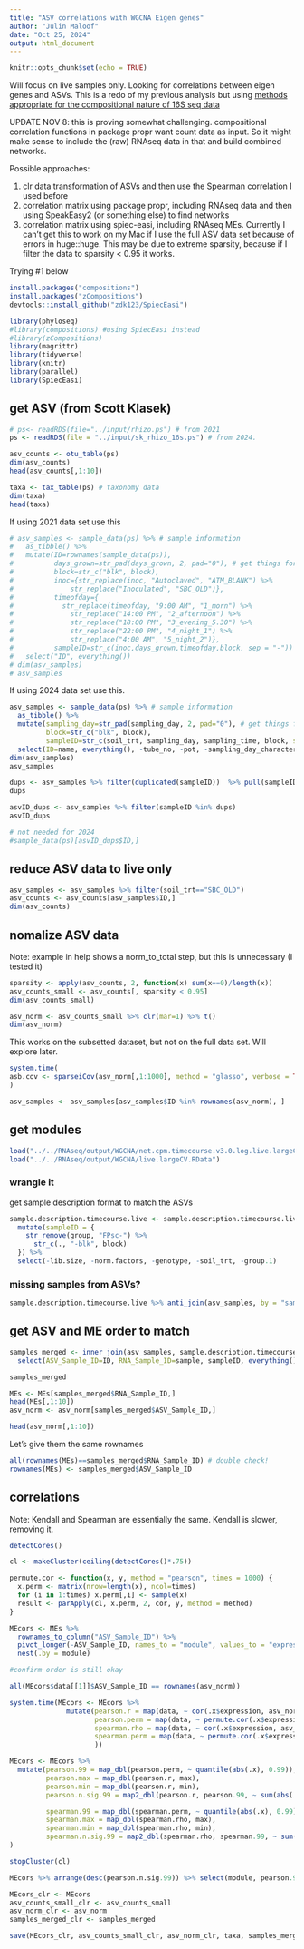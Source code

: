 ```yaml
---
title: "ASV correlations with WGCNA Eigen genes"
author: "Julin Maloof"
date: "Oct 25, 2024"
output: html_document
---
```


```r
knitr::opts_chunk$set(echo = TRUE)
```


Will focus on live samples only.  Looking for correlations between eigen genes and ASVs.  This is a redo of my previous analysis but using [methods appropriate for the compositional nature of 16S seq data](https://www.frontiersin.org/journals/microbiology/articles/10.3389/fmicb.2017.02224/full)

UPDATE NOV 8: this is proving somewhat challenging.  compositional correlation functions in package propr want count data as input.  So it might make sense to include the (raw) RNAseq data in that and build combined networks.  

Possible approaches:

1. clr data transformation of ASVs and then use the Spearman correlation I used before
2. correlation matrix using package propr, including RNAseq data and then using SpeakEasy2 (or something else) to find networks
3. correlation matrix using spiec-easi, including RNAseq MEs.  Currently I can't get this to work on my Mac if I use the full ASV data set because of errors in huge::huge.  This may be due to extreme sparsity, because if I filter the data to sparsity < 0.95 it works.

Trying #1 below

```r
install.packages("compositions")
install.packages("zCompositions")
devtools::install_github("zdk123/SpiecEasi")
```

```r
library(phyloseq)
#library(compositions) #using SpiecEasi instead
#library(zCompositions)
library(magrittr)
library(tidyverse)
library(knitr)
library(parallel)
library(SpiecEasi)
```

## get ASV (from Scott Klasek)
```r
# ps<- readRDS(file="../input/rhizo.ps") # from 2021
ps <- readRDS(file = "../input/sk_rhizo_16s.ps") # from 2024.  
```


```r
asv_counts <- otu_table(ps) 
dim(asv_counts)
head(asv_counts[,1:10])
```


```r
taxa <- tax_table(ps) # taxonomy data
dim(taxa)
head(taxa)
```


If using 2021 data set use this
```r
# asv_samples <- sample_data(ps) %>% # sample information
#   as_tibble() %>%
#   mutate(ID=rownames(sample_data(ps)),
#          days_grown=str_pad(days_grown, 2, pad="0"), # get things formatted the same as the RNA names
#          block=str_c("blk", block),
#          inoc={str_replace(inoc, "Autoclaved", "ATM_BLANK") %>%
#              str_replace("Inoculated", "SBC_OLD")},
#          timeofday={
#            str_replace(timeofday, "9:00 AM", "1_morn") %>%
#              str_replace("14:00 PM", "2_afternoon") %>%
#              str_replace("18:00 PM", "3_evening_5.30") %>%
#              str_replace("22:00 PM", "4_night_1") %>%
#              str_replace("4:00 AM", "5_night_2")},
#          sampleID=str_c(inoc,days_grown,timeofday,block, sep = "-")) %>%
#   select("ID", everything())
# dim(asv_samples)
# asv_samples
```

If using 2024 data set use this. 
```r
asv_samples <- sample_data(ps) %>% # sample information
  as_tibble() %>%
  mutate(sampling_day=str_pad(sampling_day, 2, pad="0"), # get things formatted the same as the RNA names
         block=str_c("blk", block),
         sampleID=str_c(soil_trt, sampling_day, sampling_time, block, sep = "-")) %>%
  select(ID=name, everything(), -tube_no, -pot, -sampling_day_character, -sampling_day_actual)
dim(asv_samples)
asv_samples
```


```r
dups <- asv_samples %>% filter(duplicated(sampleID))  %>% pull(sampleID) 
dups
```


```r
asvID_dups <- asv_samples %>% filter(sampleID %in% dups)
asvID_dups
```

```r
# not needed for 2024
#sample_data(ps)[asvID_dups$ID,] 
```


## reduce ASV data to live only

```r
asv_samples <- asv_samples %>% filter(soil_trt=="SBC_OLD")
asv_counts <- asv_counts[asv_samples$ID,]
dim(asv_counts)
```

## nomalize ASV data

Note: example in help shows a norm_to_total step, but this is unnecessary (I tested it)
```r
sparsity <- apply(asv_counts, 2, function(x) sum(x==0)/length(x))
asv_counts_small <- asv_counts[, sparsity < 0.95]
dim(asv_counts_small)

asv_norm <- asv_counts_small %>% clr(mar=1) %>% t()
dim(asv_norm)
```

This works on the subsetted dataset, but not on the full data set.  Will explore later.

```r
system.time(
asb.cov <- sparseiCov(asv_norm[,1:1000], method = "glasso", verbose = TRUE)
)
```


```r
asv_samples <- asv_samples[asv_samples$ID %in% rownames(asv_norm), ]
```


## get modules

```r
load("../../RNAseq/output/WGCNA/net.cpm.timecourse.v3.0.log.live.largeCV.Rdata") # not needed?
load("../../RNAseq/output/WGCNA/live.largeCV.RData")
```


### wrangle it

get sample description format to match the ASVs
```r
sample.description.timecourse.live <- sample.description.timecourse.live %>%
  mutate(sampleID = {
    str_remove(group, "FPsc-") %>%
      str_c(., "-blk", block)
  }) %>%
  select(-lib.size, -norm.factors, -genotype, -soil_trt, -group.1)
```

### missing samples from ASVs?

```r
sample.description.timecourse.live %>% anti_join(asv_samples, by = "sampleID")
```


## get ASV and ME order to match

```r
samples_merged <- inner_join(asv_samples, sample.description.timecourse.live, by = "sampleID") %>%
  select(ASV_Sample_ID=ID, RNA_Sample_ID=sample, sampleID, everything()) 

samples_merged
```


```r
MEs <- MEs[samples_merged$RNA_Sample_ID,]
head(MEs[,1:10])
asv_norm <- asv_norm[samples_merged$ASV_Sample_ID,]

head(asv_norm[,1:10])
```

Let's give them the same rownames
```r
all(rownames(MEs)==samples_merged$RNA_Sample_ID) # double check!
rownames(MEs) <- samples_merged$ASV_Sample_ID
```

## correlations

Note: Kendall and Spearman are essentially the same.  Kendall is slower, removing it.
```r

detectCores()

cl <- makeCluster(ceiling(detectCores()*.75))

permute.cor <- function(x, y, method = "pearson", times = 1000) {
  x.perm <- matrix(nrow=length(x), ncol=times)
  for (i in 1:times) x.perm[,i] <- sample(x)
  result <- parApply(cl, x.perm, 2, cor, y, method = method)
}

MEcors <- MEs %>%
  rownames_to_column("ASV_Sample_ID") %>%
  pivot_longer(-ASV_Sample_ID, names_to = "module", values_to = "expression",cols_vary = "slowest") %>%
  nest(.by = module)

#confirm order is still okay

all(MEcors$data[[1]]$ASV_Sample_ID == rownames(asv_norm))

system.time(MEcors <- MEcors %>%
              mutate(pearson.r = map(data, ~ cor(.x$expression, asv_norm)),
                     pearson.perm = map(data, ~ permute.cor(.x$expression, asv_norm, method = "pearson")),
                     spearman.rho = map(data, ~ cor(.x$expression, asv_norm, method = "spearman")),
                     spearman.perm = map(data, ~ permute.cor(.x$expression, asv_norm, method = "spearman"))
                     ))

MEcors <- MEcors %>%
  mutate(pearson.99 = map_dbl(pearson.perm, ~ quantile(abs(.x), 0.99)),
         pearson.max = map_dbl(pearson.r, max),
         pearson.min = map_dbl(pearson.r, min),
         pearson.n.sig.99 = map2_dbl(pearson.r, pearson.99, ~ sum(abs(.x) > .y)),

         spearman.99 = map_dbl(spearman.perm, ~ quantile(abs(.x), 0.99)),
         spearman.max = map_dbl(spearman.rho, max),
         spearman.min = map_dbl(spearman.rho, min),
         spearman.n.sig.99 = map2_dbl(spearman.rho, spearman.99, ~ sum(abs(.x) > .y))
)

stopCluster(cl)

MEcors %>% arrange(desc(pearson.n.sig.99)) %>% select(module, pearson.99:last_col())
```
```r
MEcors_clr <- MEcors
asv_counts_small_clr <- asv_counts_small
asv_norm_clr <- asv_norm
samples_merged_clr <- samples_merged
```


```r
save(MEcors_clr, asv_counts_small_clr, asv_norm_clr, taxa, samples_merged_clr, file = "../output/ME_ASV_cors_live_clr_normalization.Rdata")
```

